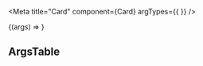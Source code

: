 


<Meta
  title="Card"
  component={Card}
  argTypes={{ }}
/>

<CardDescription />

<Canvas>
  <Story name="Card" height="400px">
    {(args) => <Card {...args} />}
  </Story>
</Canvas>

## ArgsTable

<ArgsTable of={Card} />
